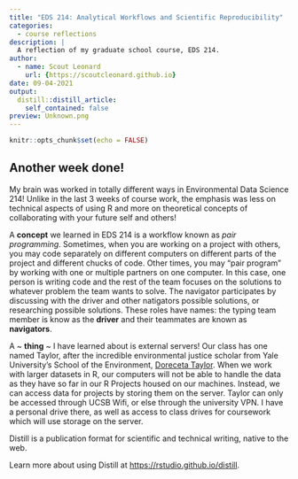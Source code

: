 ```yaml
---
title: "EDS 214: Analytical Workflows and Scientific Reproducibility"
categories:
  - course reflections
description: |
  A reflection of my graduate school course, EDS 214. 
author:
  - name: Scout Leonard
    url: {https://scoutcleonard.github.io}
date: 09-04-2021
output:
  distill::distill_article:
    self_contained: false
preview: Unknown.png
---
```



```r
knitr::opts_chunk$set(echo = FALSE)
```

## Another week done! 

My brain was worked in totally different ways in Environmental Data Science 214! Unlike in the last 3 weeks of course work, the emphasis was less on technical aspects of using R and more on theoretical concepts of collaborating with your future self and others! 

A **concept** we learned in EDS 214 is a workflow known as *pair programming*. Sometimes, when you are working on a project with others, you may code separately on different computers on different parts of the project and different chucks of code. Other times, you may "pair program" by working with one or multiple partners on one computer. In this case, one person is writing code and the rest of the team focuses on the solutions to whatever problem the team wants to solve. The navigator participates by discussing with the driver and other natigators possible solutions, or researching possible solutions. These roles have names: the typing team member is know as the **driver** and their teammates are known as **navigators**. 

A ~ **thing** ~ I have learned about is external servers! Our class has one named Taylor, after the incredible environmental justice scholar from Yale University's School of the Environment, [Doreceta Taylor](https://environment.yale.edu/profile/taylor). When we work with larger datasets in R, our computers will not be able to handle the data as they have so far in our R Projects housed on our machines. Instead, we can access data for projects by storing them on the server. Taylor can only be accessed through UCSB Wifi, or else through the university VPN. I have a personal drive there, as well as access to class drives for coursework which will use storage on the server. 


Distill is a publication format for scientific and technical writing, native to the web.

Learn more about using Distill at <https://rstudio.github.io/distill>.


